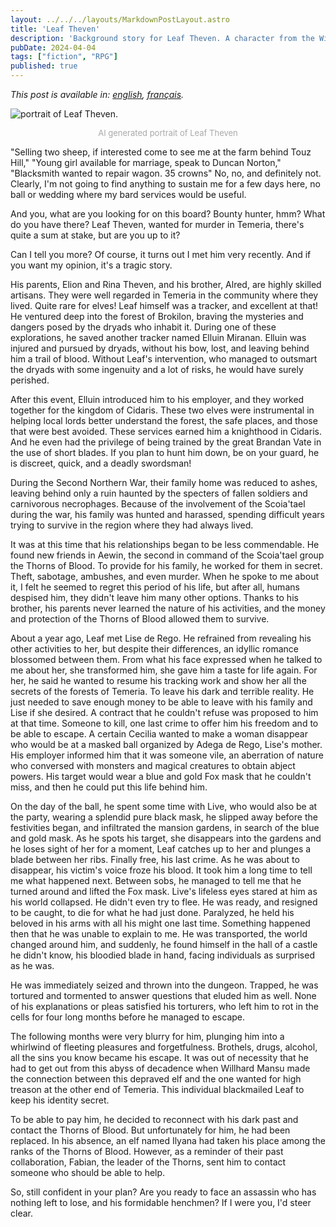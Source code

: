```yaml
---
layout: ../../../layouts/MarkdownPostLayout.astro
title: 'Leaf Theven'
description: 'Background story for Leaf Theven. A character from the Witcher Role playing game I am running.'
pubDate: 2024-04-04
tags: ["fiction", "RPG"]
published: true
---
```


*This post is available in: [english](/posts/LeafTheven/), [français](/posts/LeafTheven/fr/).*

<Image 
    src={kal} 
    class="img-50 img-mobile"
    alt="portrait of Leaf Theven."
/>

<p style="
    text-align: center;
    font-size: small;
    color: darkgray;
">AI generated portrait of Leaf Theven</p>

  
"Selling two sheep, if interested come to see me at the farm behind Touz Hill," "Young girl available for marriage, speak to Duncan Norton," "Blacksmith wanted to repair wagon. 35 crowns" No, no, and definitely not. Clearly, I'm not going to find anything to sustain me for a few days here, no ball or wedding where my bard services would be useful.

And you, what are you looking for on this board? Bounty hunter, hmm? What do you have there? Leaf Theven, wanted for murder in Temeria, there's quite a sum at stake, but are you up to it?

Can I tell you more? Of course, it turns out I met him very recently. And if you want my opinion, it's a tragic story.

His parents, Elion and Rina Theven, and his brother, Alred, are highly skilled artisans. They were well regarded in Temeria in the community where they lived. Quite rare for elves! Leaf himself was a tracker, and excellent at that! He ventured deep into the forest of Brokilon, braving the mysteries and dangers posed by the dryads who inhabit it. During one of these explorations, he saved another tracker named Elluin Miranan. Elluin was injured and pursued by dryads, without his bow, lost, and leaving behind him a trail of blood. Without Leaf's intervention, who managed to outsmart the dryads with some ingenuity and a lot of risks, he would have surely perished.

After this event, Elluin introduced him to his employer, and they worked together for the kingdom of Cidaris. These two elves were instrumental in helping local lords better understand the forest, the safe places, and those that were best avoided. These services earned him a knighthood in Cidaris. And he even had the privilege of being trained by the great Brandan Vate in the use of short blades. If you plan to hunt him down, be on your guard, he is discreet, quick, and a deadly swordsman!

During the Second Northern War, their family home was reduced to ashes, leaving behind only a ruin haunted by the specters of fallen soldiers and carnivorous necrophages. Because of the involvement of the Scoia'tael during the war, his family was hunted and harassed, spending difficult years trying to survive in the region where they had always lived.

It was at this time that his relationships began to be less commendable. He found new friends in Aewin, the second in command of the Scoia'tael group the Thorns of Blood. To provide for his family, he worked for them in secret. Theft, sabotage, ambushes, and even murder. When he spoke to me about it, I felt he seemed to regret this period of his life, but after all, humans despised him, they didn't leave him many other options. Thanks to his brother, his parents never learned the nature of his activities, and the money and protection of the Thorns of Blood allowed them to survive.

About a year ago, Leaf met Lise de Rego. He refrained from revealing his other activities to her, but despite their differences, an idyllic romance blossomed between them. From what his face expressed when he talked to me about her, she transformed him, she gave him a taste for life again. For her, he said he wanted to resume his tracking work and show her all the secrets of the forests of Temeria. To leave his dark and terrible reality. He just needed to save enough money to be able to leave with his family and Lise if she desired. A contract that he couldn't refuse was proposed to him at that time. Someone to kill, one last crime to offer him his freedom and to be able to escape. A certain Cecilia wanted to make a woman disappear who would be at a masked ball organized by Adega de Rego, Lise's mother. His employer informed him that it was someone vile, an aberration of nature who conversed with monsters and magical creatures to obtain abject powers. His target would wear a blue and gold Fox mask that he couldn't miss, and then he could put this life behind him.

On the day of the ball, he spent some time with Live, who would also be at the party, wearing a splendid pure black mask, he slipped away before the festivities began, and infiltrated the mansion gardens, in search of the blue and gold mask. As he spots his target, she disappears into the gardens and he loses sight of her for a moment, Leaf catches up to her and plunges a blade between her ribs. Finally free, his last crime. As he was about to disappear, his victim's voice froze his blood. It took him a long time to tell me what happened next. Between sobs, he managed to tell me that he turned around and lifted the Fox mask. Live's lifeless eyes stared at him as his world collapsed. He didn't even try to flee. He was ready, and resigned to be caught, to die for what he had just done. Paralyzed, he held his beloved in his arms with all his might one last time. Something happened then that he was unable to explain to me. He was transported, the world changed around him, and suddenly, he found himself in the hall of a castle he didn't know, his bloodied blade in hand, facing individuals as surprised as he was.

He was immediately seized and thrown into the dungeon. Trapped, he was tortured and tormented to answer questions that eluded him as well. None of his explanations or pleas satisfied his torturers, who left him to rot in the cells for four long months before he managed to escape.

The following months were very blurry for him, plunging him into a whirlwind of fleeting pleasures and forgetfulness. Brothels, drugs, alcohol, all the sins you know became his escape. It was out of necessity that he had to get out from this abyss of decadence when Willhard Mansu made the connection between this depraved elf and the one wanted for high treason at the other end of Temeria. This individual blackmailed Leaf to keep his identity secret.

To be able to pay him, he decided to reconnect with his dark past and contact the Thorns of Blood. But unfortunately for him, he had been replaced. In his absence, an elf named Ilyana had taken his place among the ranks of the Thorns of Blood. However, as a reminder of their past collaboration, Fabian, the leader of the Thorns, sent him to contact someone who should be able to help.

So, still confident in your plan? Are you ready to face an assassin who has nothing left to lose, and his formidable henchmen? If I were you, I'd steer clear.